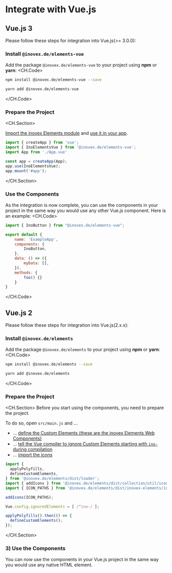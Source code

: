 
# Integrate with Vue.js

## Vue.js 3

Please follow these steps for integration into Vue.js(>= 3.0.0):

### Install `@inovex.de/elements-vue`

Add the package `@inovex.de/elements-vue` to your project using **npm** or **yarn**:
<CH.Code>
  ```bash npm
  npm install @inovex.de/elements-vue --save
  ```
  ```bash yarn
  yarn add @inovex.de/elements-vue
  ```
</CH.Code>

### Prepare the Project

<CH.Section>

[Import the inovex Elements module](focus://2) and [use it in your app](focus://6).

```javascript main.js
import { createApp } from 'vue';
import { InoElementsVue } from '@inovex.de/elements-vue';
import App from './App.vue'

const app = createApp(App);
app.use(InoElementsVue);
app.mount('#app');

```
</CH.Section>

### Use the Components
As the integration is now complete, you can use the components in your project in the same way you would use any other Vue.js component.
Here is an example:
<CH.Code>
```javascript app.vue
import { InoButton } from "@inovex.de/elements-vue";

export default {
    name: 'ExampleApp',
    components: {
        InoButton,
    },
    data: () => ({
        myData: [],
    }),
    methods: {
        foo() {}
    }
}
```

</CH.Code>

## Vue.js 2

Please follow these steps for integration into Vue.js(2.x.x):

### Install `@inovex.de/elements`

Add the package `@inovex.de/elements` to your project using **npm** or **yarn**:
<CH.Code>
  ```bash npm
  npm install @inovex.de/elements --save
  ```
  ```bash yarn
  yarn add @inovex.de/elements
  ```
</CH.Code>

### Prepare the Project

<CH.Section>
Before you start using the components, you need to prepare the project.

To do so, open `src/main.js` and ...
- ... [define the Custom Elements (these are the inovex Elements Web Components)](focus://1:4,12:14)
- ... [tell the Vue compiler to ignore Custom Elements starting with `ino-` during compilation](focus://10)
- ... [import the icons](focus://5:8)

```javascript main.js
import {
  applyPolyfills,
  defineCustomElements,
} from '@inovex.de/elements/dist/loader';
import { addIcons } from '@inovex.de/elements/dist/collection/util/icons';
import { ICON_PATHS } from '@inovex.de/elements/dist/inovex-elements/ino-icon/index.esm.js';

addIcons(ICON_PATHS);

Vue.config.ignoredElements = [ /^ino-/ ];

applyPolyfills().then(() => {
  defineCustomElements();
});
```
</CH.Section>

### 3) Use the Components

You can now use the components in your Vue.js project in the same way you would use any native HTML element.
